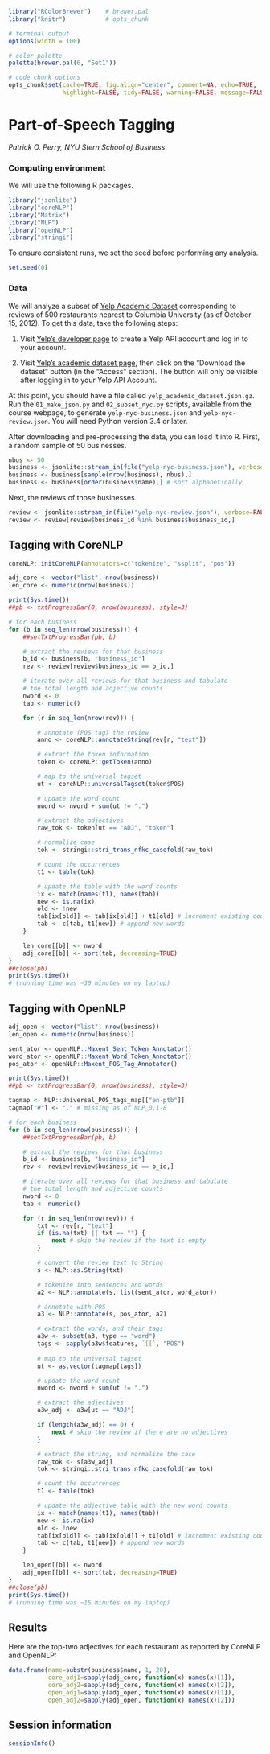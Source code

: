 ```r
library("RColorBrewer")    # brewer.pal
library("knitr")           # opts_chunk

# terminal output
options(width = 100)

# color palette
palette(brewer.pal(6, "Set1"))

# code chunk options
opts_chunk$set(cache=TRUE, fig.align="center", comment=NA, echo=TRUE,
               highlight=FALSE, tidy=FALSE, warning=FALSE, message=FALSE)
```

Part-of-Speech Tagging
======================
*Patrick O. Perry, NYU Stern School of Business*


### Computing environment


We will use the following R packages.

```r
library("jsonlite")
library("coreNLP")
library("Matrix")
library("NLP")
library("openNLP")
library("stringi")
```

To ensure consistent runs, we set the seed before performing any
analysis.

```r
set.seed(0)
```


### Data

We will analyze a subset of [Yelp Academic Dataset][yelp-academic]
corresponding to reviews of 500 restaurants nearest to Columbia University (as
of October 15, 2012). To get this data, take the following steps:

1. Visit [Yelp's developer page][manage_api_keys] to create a Yelp API
   account and log in to your account.

2. Visit [Yelp's academic dataset page][yelp-academic], then click on the
   "Download the dataset" button (in the "Access" section). The button
   will only be visible after logging in to your Yelp API Account.  

At this point, you should have a file called `yelp_academic_dataset.json.gz`.
Run the `01_make_json.py` and `02_subset_nyc.py` scripts, available from the
course webpage, to generate `yelp-nyc-business.json` and
`yelp-nyc-review.json`. You will need Python version 3.4 or later. 


After downloading and pre-processing the data, you can load it into R. First,
a random sample of 50 businesses.

```r
nbus <- 50
business <- jsonlite::stream_in(file("yelp-nyc-business.json"), verbose=FALSE)
business <- business[sample(nrow(business), nbus),]
business <- business[order(business$name),] # sort alphabetically
```

Next, the reviews of those businesses.

```r
review <- jsonlite::stream_in(file("yelp-nyc-review.json"), verbose=FALSE)
review <- review[review$business_id %in% business$business_id,]
```




Tagging with CoreNLP
--------------------

```r
coreNLP::initCoreNLP(annotators=c("tokenize", "ssplit", "pos"))

adj_core <- vector("list", nrow(business))
len_core <- numeric(nrow(business))

print(Sys.time())
##pb <- txtProgressBar(0, nrow(business), style=3)

# for each business
for (b in seq_len(nrow(business))) {
    ##setTxtProgressBar(pb, b)

    # extract the reviews for that business
    b_id <- business[b, "business_id"]
    rev <- review[review$business_id == b_id,]

    # iterate over all reviews for that business and tabulate
    # the total length and adjective counts
    nword <- 0
    tab <- numeric()

    for (r in seq_len(nrow(rev))) {

        # annotate (POS tag) the review
        anno <- coreNLP::annotateString(rev[r, "text"])

        # extract the token information
        token <- coreNLP::getToken(anno)

        # map to the universal tagset
        ut <- coreNLP::universalTagset(token$POS)

        # update the word count
        nword <- nword + sum(ut != ".")

        # extract the adjectives
        raw_tok <- token[ut == "ADJ", "token"]

        # normalize case
        tok <- stringi::stri_trans_nfkc_casefold(raw_tok)

        # count the occurrences
        t1 <- table(tok)

        # update the table with the word counts
        ix <- match(names(t1), names(tab))
        new <- is.na(ix)
        old <- !new
        tab[ix[old]] <- tab[ix[old]] + t1[old] # increment existing counts
        tab <- c(tab, t1[new]) # append new words
    }

    len_core[[b]] <- nword
    adj_core[[b]] <- sort(tab, decreasing=TRUE)
}
##close(pb)
print(Sys.time())
# (running time was ~30 minutes on my laptop)
```


Tagging with OpenNLP
--------------------

```r
adj_open <- vector("list", nrow(business))
len_open <- numeric(nrow(business))

sent_ator <- openNLP::Maxent_Sent_Token_Annotator()
word_ator <- openNLP::Maxent_Word_Token_Annotator()
pos_ator <- openNLP::Maxent_POS_Tag_Annotator()

print(Sys.time())
##pb <- txtProgressBar(0, nrow(business), style=3)

tagmap <- NLP::Universal_POS_tags_map[["en-ptb"]]
tagmap["#"] <- "." # missing as of NLP_0.1-8 

# for each business
for (b in seq_len(nrow(business))) {
    ##setTxtProgressBar(pb, b)

    # extract the reviews for that business
    b_id <- business[b, "business_id"]
    rev <- review[review$business_id == b_id,]

    # iterate over all reviews for that business and tabulate
    # the total length and adjective counts
    nword <- 0
    tab <- numeric()

    for (r in seq_len(nrow(rev))) {
        txt <- rev[r, "text"]
        if (is.na(txt) || txt == "") {
            next # skip the review if the text is empty
        }

        # convert the review text to String
        s <- NLP::as.String(txt)

        # tokenize into sentences and words
        a2 <- NLP::annotate(s, list(sent_ator, word_ator))

        # annotate with POS
        a3 <- NLP::annotate(s, pos_ator, a2)

        # extract the words, and their tags
        a3w <- subset(a3, type == "word")
        tags <- sapply(a3w$features, `[[`, "POS")
        
        # map to the universal tagset
        ut <- as.vector(tagmap[tags])

        # update the word count
        nword <- nword + sum(ut != ".")

        # extract the adjectives
        a3w_adj <- a3w[ut == "ADJ"]

        if (length(a3w_adj) == 0) {
            next # skip the review if there are no adjectives
        }

        # extract the string, and normalize the case
        raw_tok <- s[a3w_adj]
        tok <- stringi::stri_trans_nfkc_casefold(raw_tok)

        # count the occurrences
        t1 <- table(tok)

        # update the adjective table with the new word counts
        ix <- match(names(t1), names(tab))
        new <- is.na(ix)
        old <- !new
        tab[ix[old]] <- tab[ix[old]] + t1[old] # increment existing counts
        tab <- c(tab, t1[new]) # append new words
    }

    len_open[[b]] <- nword
    adj_open[[b]] <- sort(tab, decreasing=TRUE)
}
##close(pb)
print(Sys.time())
# (running time was ~15 minutes on my laptop)

```


Results
-------

Here are the top-two adjectives for each restaurant as reported by
CoreNLP and OpenNLP:
```r
data.frame(name=substr(business$name, 1, 20),
           core_adj1=sapply(adj_core, function(x) names(x)[1]),
           core_adj2=sapply(adj_core, function(x) names(x)[2]),
           open_adj1=sapply(adj_open, function(x) names(x)[1]),
           open_adj2=sapply(adj_open, function(x) names(x)[2]))
```


Session information
-------------------

```r
sessionInfo()
```


[yelp-academic]: http://www.yelp.com/academic_dataset
[manage_api_keys]: https://www.yelp.com/developers/manage_api_keys

